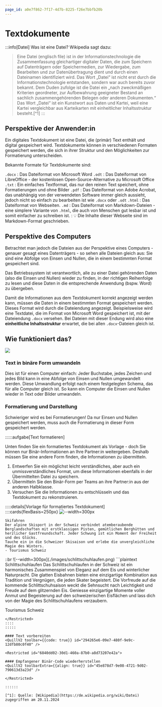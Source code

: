 ```yaml
---
page_id: a0e7f862-7f17-4d7b-8225-f26e7bbfb20b
---
```



# Textdokumente

:::info[Datei]
Was ist eine Datei? Wikipedia sagt dazu:

> Eine Datei (englisch file) ist in der Informationstechnologie die Zusammenfassung gleichartiger digitaler Daten, die zum Speichern auf Datenträgern oder Speichermedien, zur Wiedergabe, zum Bearbeiten und zur Datenübertragung dient und durch einen Dateinamen identifiziert wird.
> Das Wort „Datei“ ist nicht erst durch die Informationstechnologie entstanden, sondern war auch bereits zuvor bekannt. Dem Duden zufolge ist die Datei ein „nach zweckmäßigen Kriterien geordneter, zur Aufbewahrung geeigneter Bestand an sachlich zusammengehörenden Belegen oder anderen Dokumenten.“
> Das Wort „Datei“ ist ein Kunstwort aus Daten und Kartei, weil eine Kartei vergleichbar aus Karteikarten mit einheitlicher Inhaltsstruktur besteht.[^1]
:::

## Perspektive der Anwender:in
Ein digitales Textdokument ist eine Datei, die (primär) Text enthält und digital gespeichert wird. Textdokumente können in verschiedenen Formaten gespeichert werden, die sich in ihrer Struktur und den Möglichkeiten zur Formatierung unterscheiden.

Bekannte Formate für Textdokumente sind:

`.docx`
:  Das Dateiformat von Microsoft Word
`.odt`
: Das Dateiformat von LibreOffice - der kostenlosen Open-Source-Alternative zu Microsoft Office
`.txt`
: Ein einfaches Textformat, das nur den reinen Text speichert, ohne Formatierungen und ohne Bilder
`.pdf`
: Das Dateiformat von Adobe Acrobat, das unabhängig von der verwendeten Software immer gleich aussieht, jedoch nicht so einfach zu bearbeiten ist wie `.docx` oder `.odt`
`.html`
: Das Dateiformat von Webseiten.
`.md`
: Das Dateiformat von Markdown-Dateien - eine simplere Variante von `.html`, die auch von Menschen gut lesbar ist und somit einfacher zu schreiben ist.
: 💡 Die Inhalte dieser Webseite sind im Markdown-Format geschrieben.

## Perspektive des Computers
Betrachtet man jedoch die Dateien aus der Perspektive eines Computers - genauer gesagt eines Datenträgers - so sehen alle Dateien gleich aus: Sie sind eine Abfolge von Einsen und Nullen, die in einem bestimmten Format gespeichert sind.

Das Betriebssystem ist verantwortlich, alle zu einer Datei gehörenden Daten (also die Einsen und Nullen) wieder zu finden, in der richtigen Reihenfolge zu lesen und diese Daten in die entsprechende Anwendung (bspw. Word) zu übergeben.

Damit die Informationen aus dem Textdokument korrekt angezeigt werden kann, müssen die Daten in einem bestimmten Format gespeichert werden. Dieses Format wird durch die Dateiendung angezeigt. Beispielsweise wird eine Textdatei, die im Format von Microsoft Word gespeichert ist, mit der Dateiendung `.docx` versehen. Bei Dateien mit dieser Endung wird also eine **einheitliche Inhaltsstruktur** erwartet, die bei allen `.docx`-Dateien gleich ist.

## Wie funktioniert das?

![](./images/format-to-text.png)

### Text in binäre Form umwandeln
Dies ist für einen Computer einfach: Jeder Buchstabe, jedes Zeichen und jedes Bild kann in eine Abfolge von Einsen und Nullen umgewandelt werden. Diese Umwandlung erfolgt nach einem festgelegten Schema, das für alle Computer gleich ist. So kann ein Computer die Einsen und Nullen wieder in Text oder Bilder umwandeln.

<Text2Bin />

<Bin2Text />

### Formatierung und Darstellung
Schwieriger wird es bei Formatierungen! Da nur Einsen und Nullen gespeichert werden, muss auch die Formatierung in dieser Form gespeichert werden.

::::::aufgabe[Text formatieren]
<Answer type="state" id="102be25c-18a0-4b5b-805e-54cd406686f3" />

Unten finden Sie ein formatiertes Textdokument als Vorlage - doch Sie können nur Binär-Informationen an Ihre Partner:in weitergeben. Deshalb müssen Sie eine andere Form finden, die Informationen zu übermitteln.

1. Entwerfen Sie ein möglichst leicht verständliches, aber auch ein unmissverständliches Format, um diese Informationen ebenfalls in der Übermittelten Datei zu speichern.
2. Übermitteln Sie den Binär-Form per Teams an ihre Partner:in aus der anderen Halbklasse.
3. Versuchen Sie die Informationen zu entschlüsseln und das Textdokument zu rekonstruieren.

:::::details[Vorlage für formatiertes Textdokument]
::::cards{flexBasis=250px}
<Restricted id="789635d2-d344-47ed-a765-853abb130fdf">
![--width=300px](./images/skifahren.png)

```plaintext
Skifahren
Der alpine Skisport in der Schweiz verbindet atemberaubende Berglandschaften mit erstklassigen Pisten, gemütlichen Berghütten und herzlicher Gastfreundschaft. Jeder Schwung ist ein Moment der Freiheit und des Glücks. 
Tauche ein in die Schweizer Skisaison und erlebe die unvergleichliche Magie des Winters.
- Tourismus Schweiz
```
</Restricted>
::br
<Restricted id="76702226-9525-48db-8c11-d145b7819c61">
![--width=300px](./images/schlittschuhlaufen.png)
```plaintext
Schlittschuhlaufen
Das Schlittschuhlaufen in der Schweiz ist ein harmonisches Zusammenspiel von Eleganz auf dem Eis und winterlicher Naturpracht. Die glatten Eisbahnen bieten eine einzigartige Kombination aus Tradition und Vergnügen, die jeden Skater begeistert. 
Die Vorfreude auf die kommende Schlittschuhsaison weckt die Sehnsucht nach Leichtigkeit und Freude auf dem glitzernden Eis. Geniesse einzigartige Momente voller Anmut und Begeisterung auf den schweizerischen Eisflächen und lass dich von der Magie des Schlittschuhlaufens verzaubern.

Tourismus Schweiz
```
</Restricted>
::::
:::::

#### Text vorbereiten
<QuillV2 toolbar={{code: true}} id="294265e6-09e7-480f-9e9c-12dfb80c0f40" />

<Restricted id="6840dd02-30d1-460a-87b0-a8d73207e42a">

#### Empfangener Binär-Code wiederherstellen
<QuillV2 toolbarExtra={{align: true}} id="45e878d7-9e08-4721-9d02-790613d3a23d" />

</Restricted>

::::::

[^1]: Quelle: [Wikipedia](https://de.wikipedia.org/wiki/Datei) zugegriffen am 20.11.2024